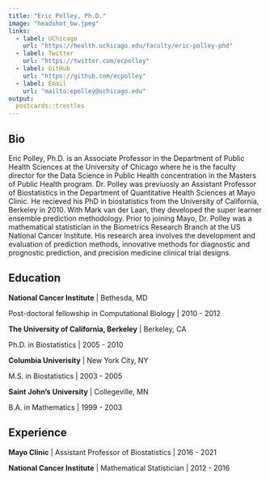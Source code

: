 ```yaml
---
title: "Eric Polley, Ph.D."
image: "headshot_bw.jpeg"
links:
  - label: UChicago
    url: "https://health.uchicago.edu/faculty/eric-polley-phd"
  - label: Twitter
    url: "https://twitter.com/ecpolley"
  - label: GitHub
    url: "https://github.com/ecpolley"
  - label: Email
    url: "mailto:epolley@uchicago.edu"
output:
  postcards::trestles
---
```

 
## Bio

Eric Polley, Ph.D. is an Associate Professor in the Department of Public Health Sciences at the University of Chicago where he is the faculty director for the Data Science in Public Health concentration in the Masters of Public Health program. Dr. Polley was previuosly an Assistant Professor of Biostatistics in the Department of Quantitative Health Sciences at Mayo Clinic. He recieved his PhD in biostatistics from the University of California, Berkeley in 2010. With Mark van der Laan, they developed the super learner ensemble prediction methodology. Prior to joining Mayo, Dr. Polley was a mathematical statistician in the Biometrics Research Branch at the US National Cancer Institute. His research area involves the development and evaluation of prediction methods, innovative methods for diagnostic and prognostic prediction, and precision medicine clinical trial designs.

## Education

**National Cancer Institute** | Bethesda, MD

Post-doctoral fellowship in Computational Biology | 2010 - 2012

**The University of California, Berkeley** | Berkeley, CA

Ph.D. in Biostatistics | 2005 - 2010

**Columbia Univerisity** | New York City, NY

M.S. in Biostatistics | 2003 - 2005

**Saint John's University** | Collegeville, MN

B.A. in Mathematics | 1999 - 2003

## Experience

**Mayo Clinic** | Assistant Professor of Biostatistics | 2016 - 2021

**National Cancer Institute** | Mathematical Statistician | 2012 - 2016
